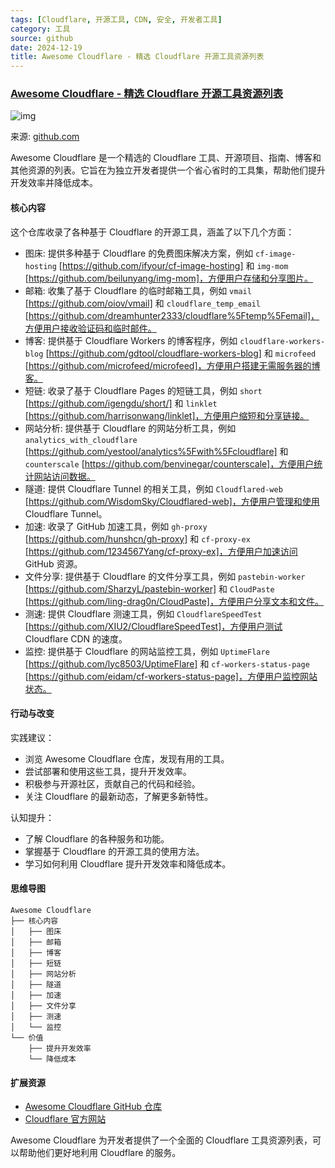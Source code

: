 ```yaml
---
tags: [Cloudflare, 开源工具, CDN, 安全, 开发者工具]
category: 工具
source: github
date: 2024-12-19
title: Awesome Cloudflare - 精选 Cloudflare 开源工具资源列表
---
```


### [Awesome Cloudflare - 精选 Cloudflare 开源工具资源列表](https://github.com/zhuima/awesome-cloudflare)

![img](https://img.mengpeng.tech/i/2024/12/19/6763a9df9f3f5.webp)

来源: [github.com](https://github.com/zhuima/awesome-cloudflare)

Awesome Cloudflare 是一个精选的 Cloudflare 工具、开源项目、指南、博客和其他资源的列表。它旨在为独立开发者提供一个省心省时的工具集，帮助他们提升开发效率并降低成本。

#### 核心内容

这个仓库收录了各种基于 Cloudflare 的开源工具，涵盖了以下几个方面：

-   图床: 提供多种基于 Cloudflare 的免费图床解决方案，例如 `cf-image-hosting` [https://github.com/ifyour/cf-image-hosting] 和 `img-mom` [https://github.com/beilunyang/img-mom]，方便用户存储和分享图片。
-   邮箱: 收集了基于 Cloudflare 的临时邮箱工具，例如 `vmail` [https://github.com/oiov/vmail] 和 `cloudflare_temp_email` [https://github.com/dreamhunter2333/cloudflare%5Ftemp%5Femail]，方便用户接收验证码和临时邮件。
-   博客: 提供基于 Cloudflare Workers 的博客程序，例如 `cloudflare-workers-blog` [https://github.com/gdtool/cloudflare-workers-blog] 和 `microfeed` [https://github.com/microfeed/microfeed]，方便用户搭建无需服务器的博客。
-   短链: 收录了基于 Cloudflare Pages 的短链工具，例如 `short` [https://github.com/igengdu/short/] 和 `linklet` [https://github.com/harrisonwang/linklet]，方便用户缩短和分享链接。
-   网站分析: 提供基于 Cloudflare 的网站分析工具，例如 `analytics_with_cloudflare` [https://github.com/yestool/analytics%5Fwith%5Fcloudflare] 和 `counterscale` [https://github.com/benvinegar/counterscale]，方便用户统计网站访问数据。
-   隧道: 提供 Cloudflare Tunnel 的相关工具，例如 `Cloudflared-web` [https://github.com/WisdomSky/Cloudflared-web]，方便用户管理和使用 Cloudflare Tunnel。
-   加速: 收录了 GitHub 加速工具，例如 `gh-proxy` [https://github.com/hunshcn/gh-proxy] 和 `cf-proxy-ex` [https://github.com/1234567Yang/cf-proxy-ex]，方便用户加速访问 GitHub 资源。
-   文件分享: 提供基于 Cloudflare 的文件分享工具，例如 `pastebin-worker` [https://github.com/SharzyL/pastebin-worker] 和 `CloudPaste` [https://github.com/ling-drag0n/CloudPaste]，方便用户分享文本和文件。
-   测速: 提供 Cloudflare 测速工具，例如 `CloudflareSpeedTest` [https://github.com/XIU2/CloudflareSpeedTest]，方便用户测试 Cloudflare CDN 的速度。
-   监控: 提供基于 Cloudflare 的网站监控工具，例如 `UptimeFlare` [https://github.com/lyc8503/UptimeFlare] 和 `cf-workers-status-page` [https://github.com/eidam/cf-workers-status-page]，方便用户监控网站状态。

#### 行动与改变

实践建议：

-   浏览 Awesome Cloudflare 仓库，发现有用的工具。
-   尝试部署和使用这些工具，提升开发效率。
-   积极参与开源社区，贡献自己的代码和经验。
-   关注 Cloudflare 的最新动态，了解更多新特性。

认知提升：

-   了解 Cloudflare 的各种服务和功能。
-   掌握基于 Cloudflare 的开源工具的使用方法。
-   学习如何利用 Cloudflare 提升开发效率和降低成本。

#### 思维导图

```
Awesome Cloudflare
├── 核心内容
│   ├── 图床
│   ├── 邮箱
│   ├── 博客
│   ├── 短链
│   ├── 网站分析
│   ├── 隧道
│   ├── 加速
│   ├── 文件分享
│   ├── 测速
│   └── 监控
└── 价值
    ├── 提升开发效率
    └── 降低成本
```

#### 扩展资源

-   [Awesome Cloudflare GitHub 仓库](https://github.com/zhuima/awesome-cloudflare)
-   [Cloudflare 官方网站](https://www.cloudflare.com/)

Awesome Cloudflare 为开发者提供了一个全面的 Cloudflare 工具资源列表，可以帮助他们更好地利用 Cloudflare 的服务。 
